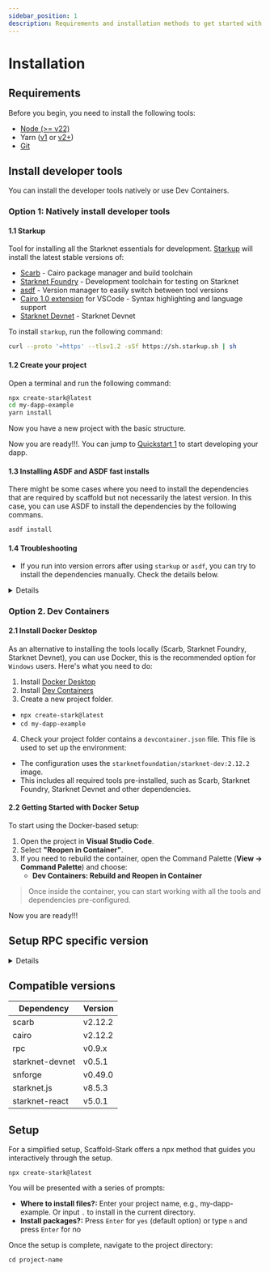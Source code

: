 ```yaml
---
sidebar_position: 1
description: Requirements and installation methods to get started with Scaffold Stark.
---
```


# Installation

## Requirements

Before you begin, you need to install the following tools:

- [Node (>= v22)](https://nodejs.org/en/download/)
- Yarn ([v1](https://classic.yarnpkg.com/en/docs/install/) or [v2+](https://yarnpkg.com/getting-started/install))
- [Git](https://git-scm.com/downloads)

## Install developer tools

You can install the developer tools natively or use Dev Containers.

### Option 1: Natively install developer tools

#### 1.1 Starkup

Tool for installing all the Starknet essentials for development. [Starkup](https://github.com/software-mansion/starkup) will install the latest stable versions of:

- [Scarb](https://docs.swmansion.com/scarb/) - Cairo package manager and build toolchain
- [Starknet Foundry](https://foundry-rs.github.io/starknet-foundry/index.html) - Development toolchain for testing on Starknet
- [asdf](https://asdf-vm.com/guide/getting-started.html) - Version manager to easily switch between tool versions
- [Cairo 1.0 extension](https://marketplace.visualstudio.com/items?itemName=starkware.cairo1) for VSCode - Syntax highlighting and language support
- [Starknet Devnet](https://0xspaceshard.github.io/starknet-devnet/) - Starknet Devnet

To install `starkup`, run the following command:

```sh
curl --proto '=https' --tlsv1.2 -sSf https://sh.starkup.sh | sh
```

#### 1.2 Create your project

Open a terminal and run the following command:

```bash
npx create-stark@latest
cd my-dapp-example
yarn install
```

Now you have a new project with the basic structure.

Now you are ready!!!. You can jump to [Quickstart 1](#quickstart-1-deploying-a-smart-contract-to-starknet-devnet) to start developing your dapp.

#### 1.3 Installing ASDF and ASDF fast installs

There might be some cases where you need to install the dependencies that are required by scaffold but not necessarily the latest version. In this case, you can use ASDF to install the dependencies by the following commans.

```bash
asdf install
```

#### 1.4 Troubleshooting

- If you run into version errors after using `starkup` or `asdf`, you can try to install the dependencies manually. Check the details below.

<details>

#### Scarb version

To ensure the proper functioning of scaffold-stark, your `Scarb` version must be `2.12.2`. To accomplish this, first check Scarb version:

```sh
scarb --version
```

If your `Scarb` version is not `2.12.2`, you need to install it. If you already have installed `Scarb` via `starkup`, you can setup this specific version with the following command:

```sh
asdf install scarb 2.12.2 && asdf set scarb 2.12.2
```

Otherwise, you can install Scarb `2.12.2` following the [instructions](https://docs.swmansion.com/scarb/download.html#install-via-asdf).

#### Starknet Foundry version

To ensure the proper functioning of the tests on scaffold-stark, your `Starknet Foundry` version must be `0.49.0`. To accomplish this, first check your `Starknet Foundry` version:

```sh
snforge --version
```

If your `Starknet Foundry` version is not `0.49.0`, you need to install it. If you already have installed `Starknet Foundry` via `starkup`, you can setup this specific version with the following command:

```sh
asdf install starknet-foundry 0.49.0 && asdf set starknet-foundry 0.49.0
```

Otherwise, you can install Starknet Foundry `0.49.0` following the [instructions](https://foundry-rs.github.io/starknet-foundry/getting-started/installation.html#installation-via-asdf).

#### Starknet-devnet version

To ensure the proper functioning of scaffold-stark, your `starknet-devnet` version must be `0.5.1`. To accomplish this, first check your `starknet-devnet` version:

```sh
starknet-devnet --version
```

If your `starknet-devnet` version is not `0.5.1`, you need to install it.

- Install starknet-devnet `0.5.1` via `asdf` ([instructions](https://github.com/gianalarcon/asdf-starknet-devnet/blob/main/README.md)).

</details>

### Option 2. Dev Containers

#### 2.1 Install Docker Desktop

As an alternative to installing the tools locally (Scarb, Starknet Foundry, Starknet Devnet), you can use Docker, this is the recommended option for `Windows` users. Here's what you need to do:

1. Install [Docker Desktop](https://www.docker.com/get-started/)
2. Install [Dev Containers](https://marketplace.visualstudio.com/items?itemName=ms-vscode-remote.remote-containers)
3. Create a new project folder.

- `npx create-stark@latest`
- `cd my-dapp-example`

4. Check your project folder contains a `devcontainer.json` file. This file is used to set up the environment:

- The configuration uses the `starknetfoundation/starknet-dev:2.12.2` image.
- This includes all required tools pre-installed, such as Scarb, Starknet Foundry, Starknet Devnet and other dependencies.

#### 2.2 Getting Started with Docker Setup

To start using the Docker-based setup:

1. Open the project in **Visual Studio Code**.
2. Select **"Reopen in Container"**.
3. If you need to rebuild the container, open the Command Palette (**View -> Command Palette**) and choose:
   - **Dev Containers: Rebuild and Reopen in Container**

> Once inside the container, you can start working with all the tools and dependencies pre-configured.

Now you are ready!!!

## Setup RPC specific version

<details>

To ensure the proper functioning of the scaffold-stark with Testnet or Mainnet, your RPC version must be `0.9.0`. This repository contains `.env.example` files, where we provided the default RPC URL for the Starknet Testnet: `RPC_URL_SEPOLIA=https://starknet-sepolia.public.blastapi.io/rpc/v0_8`. Let's verify this RPC version is `0.9.x` by calling a `POST` request in an API platform like `Postman` or `Insommia` . Your API endpoint should be `https://starknet-sepolia.public.blastapi.io/rpc/v0_8` and the body should be:

```json
{
  "jsonrpc": "2.0",
  "method": "starknet_specVersion",
  "id": 1
}
```

You have to paste the endpoint and body in the API platform and click on the `Send` button. If the response is `0.9.x`, then you are good to go. Otherwise, you have to get the correct RPC URL endpoint.

</details>

## Compatible versions

| Dependency      | Version |
| --------------- | ------- |
| scarb           | v2.12.2 |
| cairo           | v2.12.2 |
| rpc             | v0.9.x  |
| starknet-devnet | v0.5.1  |
| snforge         | v0.49.0 |
| starknet.js     | v8.5.3  |
| starknet-react  | v5.0.1  |

## Setup

For a simplified setup, Scaffold-Stark offers a npx method that guides you interactively through the setup.

```
npx create-stark@latest
```

You will be presented with a series of prompts:

- **Where to install files?:** Enter your project name, e.g., my-dapp-example. Or input `.` to install in the current directory.
- **Install packages?:** Press `Enter` for `yes` (default option) or type `n` and press `Enter` for no

Once the setup is complete, navigate to the project directory:

```
cd project-name
```
